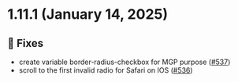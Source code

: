 
<Meta title="Releases/v1.11.x/v1.11.1/Changelog"/>
  
# 1.11.1 (January 14, 2025)

## 🐛 Fixes
* create variable border-radius-checkbox for MGP purpose  ([#537](https://github.com/infermedica/component-library/pull/537))
* scroll to the first invalid radio for Safari on IOS  ([#536](https://github.com/infermedica/component-library/pull/536))

